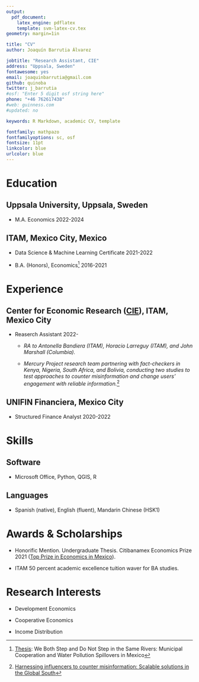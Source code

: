 ```yaml
---
output: 
  pdf_document:
    latex_engine: pdflatex
    template: svm-latex-cv.tex
geometry: margin=1in

title: "CV"
author: Joaquín Barrutia Álvarez

jobtitle: "Research Assistant, CIE"
address: "Uppsala, Sweden"
fontawesome: yes
email: joaquinbarrutia@gmail.com  
github: quinoba
twitter: j_barrutia
#osf: "Enter 5 digit osf string here"
phone: "+46 762617438"
#web: guinness.com
#updated: no

keywords: R Markdown, academic CV, template

fontfamily: mathpazo
fontfamilyoptions: sc, osf
fontsize: 11pt
linkcolor: blue
urlcolor: blue
---
```


\cfoot{\scriptsize  Joaquín Barrutia - CV}

# Education

## Uppsala University, Uppsala, Sweden
- M.A. Economics \hfill 2022-2024

## ITAM, Mexico City, Mexico 
- Data Science & Machine Learning Certificate \hfill 2021-2022

- B.A. (Honors), Economics^[[Thesis](https://github.com/quinoba/Spillovers_Cooperation): We Both Step and Do Not Step in the Same Rivers:  Municipal Cooperation and Water Pollution Spillovers in Mexico]  \hfill 2016-2021

# Experience

## Center for Economic Research ([CIE](http://cie.itam.mx/)), ITAM, Mexico City

- Reaserch Assistant \hfill 2022-

  - *RA to Antonella Bandiera (ITAM), Horacio Larreguy (ITAM), and John Marshall (Columbia).* 

  - *Mercury Project research team partnering with fact-checkers in Kenya, Nigeria, South Africa, and Bolivia, conducting two studies to test approaches to counter misinformation and change users’ engagement with reliable information.*^[[Harnessing influencers to counter misinformation: Scalable solutions in the Global South](https://www.ssrc.org/programs/the-mercury-project/mercury-project-grantees/)]

## UNIFIN Financiera, Mexico City

- Structured Finance Analyst \hfill 2020-2022

# Skills

## Software

- Microsoft Office, Python, QGIS, R

## Languages

- Spanish (native), English (fluent), Mandarin Chinese (HSK1)


# Awards & Scholarships

- Honorific Mention. Undergraduate Thesis. Citibanamex Economics Prize 2021 ([Top Prize in Economics in Mexico](https://www.banamex.com/premioeconomia/index.html)). 

- ITAM 50 percent academic excellence tuition waver for BA studies.


# Research Interests 

- Development Economics

- Cooperative Economics

- Income Distribution

